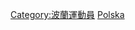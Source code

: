 {{Catnav|頁面分類|人物|職業|各职业波兰人|波兰运动员}}
{{Catnav|頁面分類|人物|各國人物|各国运动员|波兰运动员}}
{{Catnav|頁面分類|人物|各職業人物|运动员|网球运动员}}
{{Catnav|頁面分類|...|球類運動|網球|网球运动员}}
{{Commonscat|Tennis players from Poland}}

[[Category:波蘭運動員|Category:波蘭運動員]]
[[Category:各國網球運動員|Polska]]